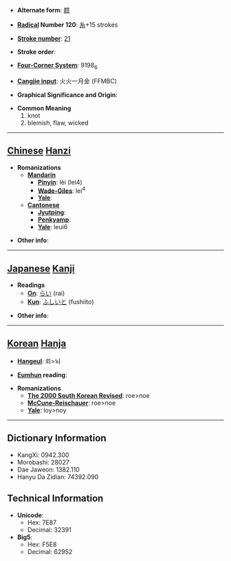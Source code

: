 * '''Alternate form''': [[颣]]

* '''[[Wiktionary:Chinese radical index| Radical]] Number 120''': [[Wiktionary:Chinese radical index 糸|糸]]+15 strokes

* '''[[Wiktionary:Chinese total strokes index|Stroke number]]''': [[Wiktionary:Chinese total strokes index 21|21]]

* '''Stroke order''': 

* '''[[Wiktionary:Chinese four corner index|Four-Corner System]]''': 9198<sub>6</sub>

* '''[[Wiktionary:Chinese Cangjie index|Cangjie input]]''': 火火一月金 (FFMBC)

* '''Graphical Significance and Origin''': 

* '''Common Meaning'''
*#knot
*# blemish, flaw, wicked


----

== [[Chinese]] [[Hanzi]] ==

* '''Romanizations'''
** '''[[Mandarin]]'''
*** '''[[Pinyin]]''': lèi (lei4)
*** '''[[Wade-Giles]]''': lei<sup>4</sup>
*** '''[[Yale]]''': 
** '''[[Cantonese]]'''
*** '''[[Jyutping]]''':
*** '''[[Penkyamp]]''': 
*** '''[[Yale]]''': leui6

* '''Other info''': 

----

== [[Japanese]] [[Kanji]] ==

* '''Readings'''
** '''[[On]]''': [[らい]] (rai)
** '''[[Kun]]''': [[ふしいと]] (fushiito)

* '''Other info''':  

----

== [[Korean]] [[Hanja]] ==

* '''[[Hangeul]]''': 뢰>뇌

* '''[[Eumhun]] reading''': 

* '''Romanizations'''
** '''[[The 2000 South Korean Revised Romanization|The 2000 South Korean Revised]]''': roe>noe
** '''[[McCune-Reischauer]]''': roe>noe
** '''[[Yale]]''': loy>noy

----

== Dictionary Information ==

* KangXi: 0942.300
* Morobashi: 28027
* Dae Jaweon: 1382.110
* Hanyu Da Zidian: 74392.090

== Technical Information ==

* '''Unicode''':
** Hex: 7E87
** Decimal: 32391
* '''Big5''':
** Hex: F5E8
** Decimal: 62952